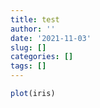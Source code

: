 ```yaml
---
title: test
author: ''
date: '2021-11-03'
slug: []
categories: []
tags: []
---
```

```r
plot(iris)
```

